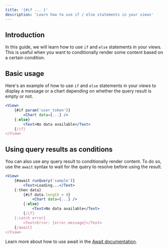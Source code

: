 ```yaml
---
title: '{#if ... }'
description: 'Learn how to use if / else statements in your views'
---
```


## Introduction

In this guide, we will learn how to use `if` and `else` statements in your views. This is useful when you want to conditionally render some content based on a certain condition.

## Basic usage

Here's an example of how to use `if` and `else` statements in your views to display a message or a chart depending on whether the query result is empty or not.

```jsx
<View>
    {#if param('user_token')}
        <Chart data={...} />
    {:else}
        <Text>No data available</Text>
    {/if}
</View>
```

## Using query results as conditions

You can also use any query result to conditionally render content. To do so, use the `await` syntax to wait for the query to resolve before using the result.

```jsx
<View>
    {#await runQuery('sample')}
        <Text>Loading...</Text>
    {:then data}
        {#if data.length > 0}
            <Chart data={...} />
        {:else}
            <Text>No data available</Text>
        {/if}
    {:catch error}
        <Text>Error: {error.message}</Text>
    {/await}
</View>
```

Learn more about how to use await in the [Await documentation](/views/logic/await).
